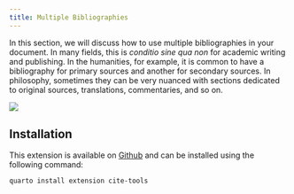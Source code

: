 ```yaml
---
title: Multiple Bibliographies
---
```


In this section, we will discuss how to use multiple bibliographies in your document. In many fields, this is *conditio sine qua non* for academic writing and publishing. In the humanities, for example, it is common to have a bibliography for primary sources and another for secondary sources. In philosophy, sometimes they can be very nuanced with sections dedicated to original sources, translations, commentaries, and so on.

![](/img/2023-03-18-22-02-26.png)


## Installation

This extension is available on [Github](bcdavasconcelos/cite-tools) and can be installed using the following command:

```bash
quarto install extension cite-tools
```
